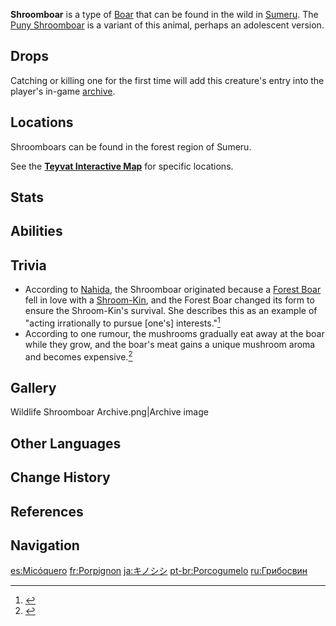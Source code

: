 {{About|the wildlife|the furnishing|Shroomboar (Furnishing)}}
{{Wildlife Infobox
|image       = Shroomboar Icon.png
|type        = Wildlife
|family      = Beasts
|group       = Boars
|location    = 
|description = A forest boar that dwells in the rainforest. This creature has developed a certain marvelous symbiosis with the Shroom-Kin. According to researchers' studies, Shroomboars rely on the parasitic mushrooms perched on them for natural camouflage, which allows them to evade predators and survive in the jungles. However, this has also made it popular on the dinner table as naturally-occurring pre-made food.
}}
'''Shroomboar''' is a type of [[Boar]] that can be found in the wild in [[Sumeru]]. The [[Puny Shroomboar]] is a variant of this animal, perhaps an adolescent version.

==Drops==
{{Card|Raw Meat|2}}{{Card|Mushroom|0-1}}{{Card|Matsutake|0-1}}

Catching or killing one for the first time will add this creature's entry into the player's in-game [[archive]].

==Locations==
Shroomboars can be found in the forest region of Sumeru.

See the '''[https://act.hoyolab.com/ys/app/interactive-map/index.html?lang=en-us#/map/2?shown_types=392 Teyvat Interactive Map]''' for specific locations.

==Stats==
{{Enemy Stats
|resglobal = 0%
|hp_ratio  = 0.2
|hp_type   = wildlife
|atk_ratio = 1
|no_def    = 1
}}

==Abilities==
{{Enemy Attacks
|name_1 = Charge
|desc_1 = Charges towards the player, dealing '''100% ATK''' as {{Color|Physical DMG}} on hit.
}}

==Trivia==
* According to [[Nahida]], the Shroomboar originated because a [[Forest Boar]] fell in love with a [[Shroom-Kin]], and the Forest Boar changed its form to ensure the Shroom-Kin's survival. She describes this as an example of "acting irrationally to pursue [one's] interests."<ref>{{Ref/Companion|Nahida}}</ref>
* According to one rumour, the mushrooms gradually eat away at the boar while they grow, and the boar's meat gains a unique mushroom aroma and becomes expensive.<ref>{{Ref/Quest|A Short Encounter with a Rare Bird}}</ref>

==Gallery==
<gallery>
Wildlife Shroomboar Archive.png|Archive image
</gallery>

==Other Languages==
{{Other Languages
|en      = Shroomboar
|zhs     = 蕈猪
|zhs_rm  = Xùn Zhū
|zht     = 蕈豬
|zht_rm  = Xùn Zhū
|zh_tl   = Mushroom Pig
|ja      = キノシシ
|ja_rm   = Kinoshishi
|ja_tl   = Mushboar
|ja_note = Portmanteau of the words {{ja|キノコ|rm=kinoko|tl=mushroom}} and {{ja|イノシシ|rm=inoshishi|tl=wild boar.}}
|ko      = 버섯 돼지
|ko_tl   = Mushroom Pig
|es      = Micóquero
|es_tl   = Mycoboar
|es_note = Compound of the Greek prefix ''myco-'', "fungus" and the Spanish name for {{w|warthog}}s, {{es|facóquero}}.
|fr      = Porpignon
|fr_tl   = Porkshroom
|ru      = Грибосвин
|ru_tl   = Mushswine
|th      = Shroomboar
|vi      = Heo Nấm
|vi_tl   = Mushroom Pig
|de      = Trüffelschwein
|de_tl   = Truffle Swine
|id      = Shroomboar
|pt      = Porcogumelo
|pt_tl   = Shroompig
|tr      = Küflü Domuz
|tr_tl   = Moldy Boar
|it      = Funginghiale
|it_tl   = 
}}

==Change History==
{{Change History|3.0}}

==References==
{{Reflist}}

==Navigation==
{{Wildlife Navbox}}
{{Enemy Navbox|Special}}

[[es:Micóquero]]
[[fr:Porpignon]]
[[ja:キノシシ]]
[[pt-br:Porcogumelo]]
[[ru:Грибосвин]]